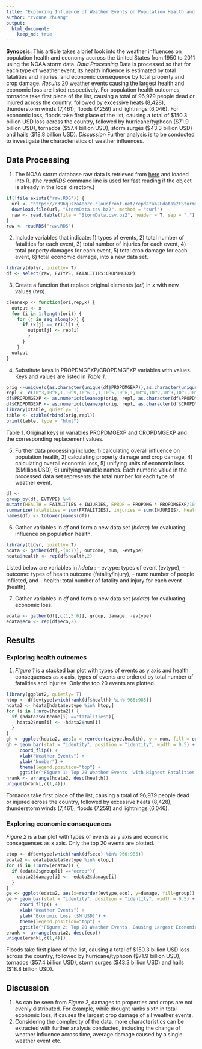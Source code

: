 ```yaml
---
title: "Exploring Influence of Weather Events on Population Health and Economy Using NOAA Storm Database"
author: "Yvonne Zhuang"
output: 
  html_document:
    keep_md: true
---
```

  
**Synopsis:** This article takes a brief look into the weather influences on population health and economy accross the United States from 1950 to 2011 using the NOAA storm data. *Data Processing* Data is processed so that for each type of weather event, its health influence is estimated by total fatalities and injuries, and  economic consequence by total property and crop damage. *Results* 20 weather events causing the largest health and economic loss are listed respectively. For population health outcomes, tornados take first place of the list, causing a total of 96,979 people dead or injured across the country, followed by excessive heats (8,428), thunderstorm winds (7,461), floods (7,259) and lightnings (6,046). For economic loss, floods take first place of the list, causing a total of $150.3 billion USD loss across the country, followed by hurricane/typhoon ($71.9 billion USD), tornados ($57.4 billion USD), storm surges ($43.3 billion USD) and hails ($18.8 billion USD). *Discussion* Further analysis is to be conducted to investigate the characteristics of weather influences.
  
    
    
## Data Processing
1. The NOAA storm database raw data is retrieved from [here](https://d396qusza40orc.cloudfront.net/repdata%2Fdata%2FStormData.csv.bz2) and loaded into R. (the *readRDS* command line is used for fast reading if the object is already in the local directory.)
```r
if(!file.exists("raw.RDS")) {
  url <- "https://d396qusza40orc.cloudfront.net/repdata%2Fdata%2FStormData.csv.bz2"
  download.file(url, "StormData.csv.bz2", method = "curl")
  raw <- read.table(file = "StormData.csv.bz2", header = T, sep = ",")
}
raw <- readRDS("raw.RDS")
```
  
  
2. Include variables that indicate: 1) types of events, 2) total number of fatalities for each event, 3) total number of injuries for each event, 4) total property damages for each event, 5) total crop damage for each event, 6) total economic damage, into a new data set.
```r
library(dplyr, quietly= T)
df <- select(raw, EVTYPE, FATALITIES:CROPDMGEXP) 
```
  
  
3. Create a function that replace original elements (*ori*) in *x* with new values (*rep*).
```r
cleanexp <- function(ori,rep,x) {
  output <- x
  for (i in 1:length(ori)) {
    for (j in seq_along(x)) {
      if (x[j] == ori[i]) {
        output[j] <- rep[i]
        }
      }
    }
  output
}
```
  
  
4. Substitute keys in PROPDMGEXP/CROPDMGEXP variables with values. Keys and values are listed in *Table 1*. 
```r
orig <-unique(c(as.character(unique(df$PROPDMGEXP)),as.character(unique(df$CROPDMGEXP))))
repl <- c(10^3,10^6,1,10^9,10^6,1,1,10^5,10^6,1,10^4,10^2,10^3,10^2,10^7,10^2,1,10,10^8,10^3)
df$PROPDMGEXP <- as.numeric(cleanexp(orig, repl, as.character(df$PROPDMGEXP)))
df$CROPDMGEXP <- as.numeric(cleanexp(orig, repl, as.character(df$CROPDMGEXP)))
library(xtable, quietly= T)
table <- xtable(rbind(orig,repl))
print(table, type = "html")
```
Table 1. Original keys in variables PROPDMGEXP and CROPDMGEXP and the corresponding replacement values. 
  
  
5. Further data processing include: 1) calculating overall influence on population health, 2) calculating property damage and crop damage, 4) calculating overall economic loss, 5) unifying units of economic loss ($Million USD), 6) unifying variable names. Each numeric value in the processed data set represents the total number for each type of weather event.
```r
df <-
group_by(df, EVTYPE) %>%
mutate(HEALTH = FATALITIES + INJURIES, EPROP = PROPDMG * PROPDMGEXP/10^6, ECROP = CROPDMG * CROPDMGEXP/10^6, ECO = EPROP + ECROP) %>%
summarize(fatalities = sum(FATALITIES), injuries = sum(INJURIES), health = sum(HEALTH), eprop = sum(EPROP), ecrop = sum(ECROP), eco = sum(ECO)) 
names(df) <- tolower(names(df))
```

6. Gather variables in *df* and form a new data set (*hdata*) for evaluating influence on population health. 
```r
library(tidyr, quietly= T)
hdata <- gather(df[,-(4:7)], outcome, num, -evtype)
hdata$health <- rep(df$health,2)
```
Listed below are variables in *hdata* :
- evtype: types of event (evtype),
- outcome: types of health outcome (fatality/injury),
- num: number of people inflicted, and
- health: total number of fatality and injury for each event (health).

7. Gather variables in *df* and form a new data set (*edata*) for evaluating economic loss.
```r
edata <- gather(df[,c(1,5:6)], group, damage, -evtype)
edata$eco <- rep(df$eco,2)
```
  

## Results
### Exploring health outcomes
1. *Figure 1* is a stacked bar plot with types of events as y axis and health consequenses as x axis, types of events are ordered by total number of fatalities and injuries. Only the top 20 events are plotted.
```r
library(ggplot2, quietly= T)
htop <- df$evtype[which(rank(df$health) %in% 966:985)]
hdata2 <- hdata[hdata$evtype %in% htop,]
for (i in 1:nrow(hdata2)) {
  if (hdata2$outcome[i] =="fatalities"){
    hdata2$num[i] <- -hdata2$num[i]
  }
}
gh <- ggplot(hdata2, aes(x = reorder(evtype,health), y = num, fill = outcome))
gh + geom_bar(stat = "identity", position = "identity", width = 0.5) + 
     coord_flip() +
     xlab("Weather Events") +
     ylab("Number") +
     theme(legend.position="top") +
     ggtitle("Figure 1: Top 20 Weather Events  with Highest Fatalities & Injuries")
hrank <- arrange(hdata2, desc(health))
unique(hrank[,c(1,4)])
```

Tornados take first place of the list, causing a total of 96,979 people dead or injured across the country, followed by excessive heats (8,428), thunderstorm winds (7,461), floods (7,259) and lightnings (6,046). 
 
### Exploring economic consequences
*Figure 2* is a bar plot with types of events as y axis and economic consequenses as x axis. Only the top 20 events are plotted.
```r
etop <- df$evtype[which(rank(df$eco) %in% 966:985)]
edata2 <- edata[edata$evtype %in% etop,]
for (i in 1:nrow(edata2)) {
  if (edata2$group[i] =="ecrop"){
    edata2$damage[i] <- -edata2$damage[i]
  }
}
ge <- ggplot(edata2, aes(x=reorder(evtype,eco), y=damage, fill=group))
ge + geom_bar(stat = "identity", position = "identity", width = 0.5) + 
     coord_flip() +
     xlab("Weather Events") +
     ylab("Economic Loss ($M USD)") +
     theme(legend.position="top") +
     ggtitle("Figure 2: Top 20 Weather Events  Causing Largest Economic Loss")
erank <- arrange(edata2, desc(eco))
unique(erank[,c(1,4)])
```

Floods take first place of the list, causing a total of $150.3 billion USD loss across the country, followed by hurricane/typhoon ($71.9 billion USD), tornados ($57.4 billion USD), storm surges ($43.3 billion USD) and hails ($18.8 billion USD).  

  
## Discussion
1. As can be seen from *Figure 2*, damages to properties and crops are not evenly distributed. For example, while drought ranks sixth in total economic loss, it causes the largest crop damage of all weather events. 
2. Considering the complexity of the data, more characteristics can be extracted with further analysis conducted, including the change of weather influence across time, average damage caused by a single weather event etc.